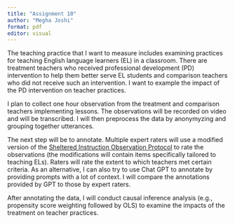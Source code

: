 ```yaml
---
title: "Assignment 10"
author: "Megha Joshi"
format: pdf
editor: visual
---
```


The teaching practice that I want to measure includes examining practices for teaching English language learners (EL) in a classroom. There are treatment teachers who received professional development (PD) intervention to help them better serve EL students and comparison teachers who did not receive such an intervention. I want to example the impact of the PD intervention on teacher practices.

I plan to collect one hour observation from the treatment and comparison teachers implementing lessons. The observations will be recorded on video and will be transcribed. I will then preprocess the data by anonymyzing and grouping together utterances.

The next step will be to annotate. Multiple expert raters will use a modified version of the [Sheltered Instruction Observation Protocol](https://www.ocmboces.org/tfiles/folder1602/Copy%20of%20SIOP%20Observation%20Form.pdf) to rate the observations (the modifications will contain items specifically tailored to teaching ELs). Raters will rate the extent to which teachers met certain criteria. As an alternative, I can also try to use Chat GPT to annotate by providing prompts with a lot of context. I will compare the annotations provided by GPT to those by expert raters.

After annotating the data, I will conduct causal inference analysis (e.g., propensity score weighting followed by OLS) to examine the impacts of the treatment on teacher practices.
